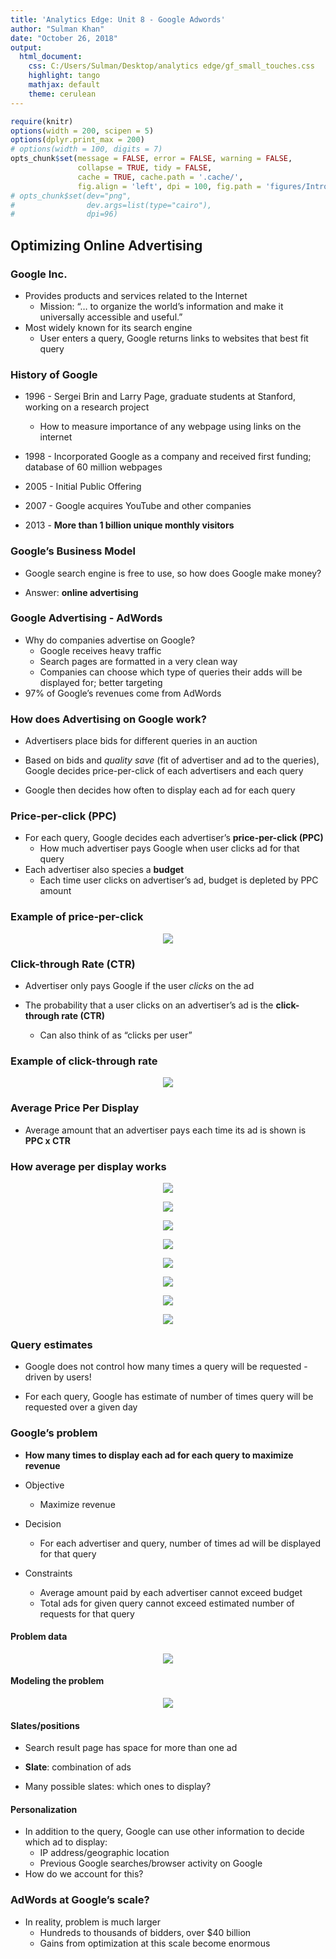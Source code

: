 ---
title: 'Analytics Edge: Unit 8 - Google Adwords'
author: "Sulman Khan"
date: "October 26, 2018"
output: 
  html_document:
    css: C:/Users/Sulman/Desktop/analytics edge/gf_small_touches.css
    highlight: tango
    mathjax: default
    theme: cerulean
---

```{r setup, cache = FALSE, echo = FALSE, message = FALSE, warning = FALSE, tidy = FALSE}
require(knitr)
options(width = 200, scipen = 5)
options(dplyr.print_max = 200)
# options(width = 100, digits = 7)
opts_chunk$set(message = FALSE, error = FALSE, warning = FALSE, 
               collapse = TRUE, tidy = FALSE,
               cache = TRUE, cache.path = '.cache/', 
               fig.align = 'left', dpi = 100, fig.path = 'figures/Introductiontotextanalytics/')
# opts_chunk$set(dev="png", 
#                dev.args=list(type="cairo"),
#                dpi=96)
```
## Optimizing Online Advertising

### Google Inc.

* Provides products and services related to the Internet
    + Mission: "... to organize the world's information and make it universally accessible and useful."

* Most widely known for its search engine
    + User enters a query, Google returns links to websites that best fit query

### History of Google
* 1996 - Sergei Brin and Larry Page, graduate students at Stanford, working on a research project
    + How to measure importance of any webpage using links on the internet

* 1998 - Incorporated Google as a company and received first funding; database of 60 million webpages

* 2005 - Initial Public Offering

* 2007 - Google acquires YouTube and other companies

* 2013 - **More than 1 billion unique monthly visitors**

### Google's Business Model
* Google search engine is free to use, so how does Google make money?

* Answer: **online advertising**

### Google Advertising - AdWords
* Why do companies advertise on Google?
    + Google receives heavy traffic
    + Search pages are formatted in a very clean way
    + Companies can choose which type of queries their adds will be displayed for; better targeting

* 97% of Google's revenues come from AdWords

### How does Advertising on Google work?

* Advertisers place bids for different queries in an auction

* Based on bids and *quality save* (fit of advertiser and ad to the queries), Google decides price-per-click of each advertisers and each query

* Google then decides how often to display each ad for each query

### Price-per-click (PPC)
* For each query, Google decides each advertiser's **price-per-click (PPC)**
    + How much advertiser pays Google when user clicks ad for that query

* Each advertiser also species a **budget**
    + Each time user clicks on advertiser's ad, budget is depleted by PPC amount

### Example of price-per-click

<center>

![](ppc1.png)

</center>

### Click-through Rate (CTR)

* Advertiser only pays Google if the user *clicks* on the ad

* The probability that a user clicks on an advertiser's ad is the **click-through rate (CTR)**
    + Can also think of as "clicks per user"

### Example of click-through rate

<center>

![](ccc1.png)

</center>

### Average Price Per Display

* Average amount that an advertiser pays each time its ad is shown is **PPC x CTR**

### How average per display works

<center>

![](apd1.png)

</center>

<center>

![](apd2.png)

</center>

<center>

![](apd3.png)

</center>

<center>

![](apd4.png)

</center>

<center>

![](apd5.png)

</center>

<center>

![](apd6.png)

</center>

<center>

![](apd8.png)

</center>

<center>

![](apd9.png)

</center>

### Query estimates
* Google does not control how many times a query will be requested - driven by users!

* For each query, Google has estimate of number of times query will be requested over a given day

### Google's problem
* **How many times to display each ad for each query to maximize revenue**

* Objective
    + Maximize revenue
* Decision
    + For each advertiser and query, number of times ad will be displayed for that query
* Constraints
    + Average amount paid by each advertiser cannot exceed budget
    + Total ads for given query cannot exceed estimated number of requests for that query
 

#### Problem data

<center>

![](pd.png)

</center>

#### Modeling the problem

<center>

![](mtp.png)

</center>

#### Slates/positions
* Search result page has space for more than one ad

* **Slate**: combination of ads

* Many possible slates: which ones to display?

#### Personalization
* In addition to the query, Google can use other information to decide which ad to display:
    + IP address/geographic location
    + Previous Google searches/browser activity on Google

* How do we account for this?

### AdWords at Google's scale?
* In reality, problem is much larger
    + Hundreds to thousands of bidders, over $40 billion
    + Gains from optimization at this scale become enormous
    
    